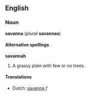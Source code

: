 ==English==
===Noun===
'''savanna''' (''plural'' '''savannas''')

====Alternative spellings====
'''savannah'''

# A grassy plain with few or no trees.

====Translations====
*Dutch: [[savanne]] ''f''